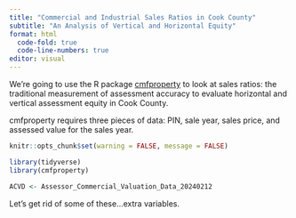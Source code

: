 ```yaml
---
title: "Commercial and Industrial Sales Ratios in Cook County"
subtitle: "An Analysis of Vertical and Horizontal Equity"
format: html
  code-fold: true
  code-line-numbers: true
editor: visual
---
```


We're going to use the R package [cmfproperty](https://erhla.github.io/cmfproperty/articles/cmfproperty.html) to look at sales ratios: the traditional measurement of assessment accuracy to evaluate horizontal and vertical assessment equity in Cook County.

cmfproperty requires three pieces of data: PIN, sale year, sales price, and assessed value for the sales year.

```r

knitr::opts_chunk$set(warning = FALSE, message = FALSE)

library(tidyverse)
library(cmfproperty)

ACVD <- Assessor_Commercial_Valuation_Data_20240212
```

Let's get rid of some of these...extra variables.

```r


```
